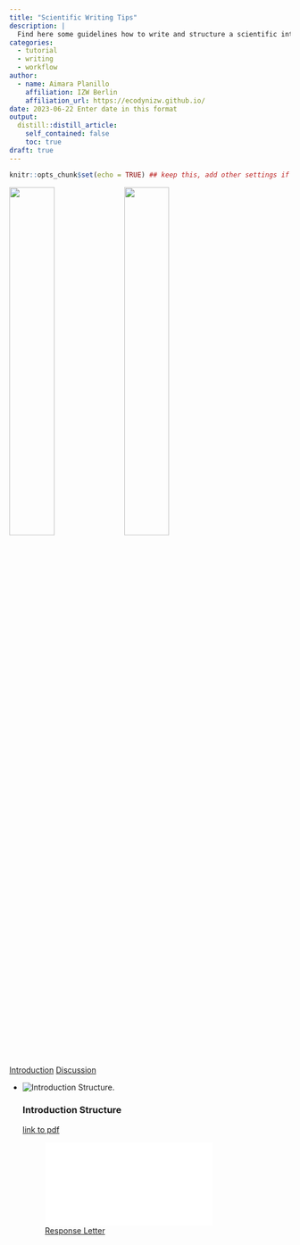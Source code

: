 ```yaml
---
title: "Scientific Writing Tips"
description: |
  Find here some guidelines how to write and structure a scientific introduction, a scientific discussion or prepare a response letter for your revisions. You will find three pdf documents, one for each section. 
categories:
  - tutorial
  - writing
  - workflow
author:
  - name: Aimara Planillo
    affiliation: IZW Berlin
    affiliation_url: https://ecodynizw.github.io/
date: 2023-06-22 Enter date in this format
output:
  distill::distill_article:
    self_contained: false
    toc: true
draft: true
---
```


```r
knitr::opts_chunk$set(echo = TRUE) ## keep this, add other settings if needed
```

![](man/Intro_str.png){width=40%}
![](man/Disc_str.png){width=40%}

[Introduction](https://github.com/EcoDynIZW/EcoDynIZW.github.io/raw/main/_posts/scientificwritingtips/man/Introduction_str.pdf) [Discussion](https://github.com/EcoDynIZW/EcoDynIZW.github.io/raw/main/_posts/scientificwritingtips/man/Discussion_str.pdf)


<ul class="card-wrapper">
  <li class="card-repo">
    <img class="card-repo-img" src='man/Intro_str.png' alt='Introduction Structure.'>
    <h3>Introduction Structure</h3>
    <p> </p><p>
    [link to pdf](https://github.com/EcoDynIZW/EcoDynIZW.github.io/raw/main/_posts/scientificwritingtips/man/Introduction_str.pdf)</a> 
    </p>
  </li>




![[Response Letter](https://github.com/EcoDynIZW/EcoDynIZW.github.io/raw/main/_posts/scientificwritingtips/man/ResponseLetter.pdf)](man/ResponseLetter.pdf)






